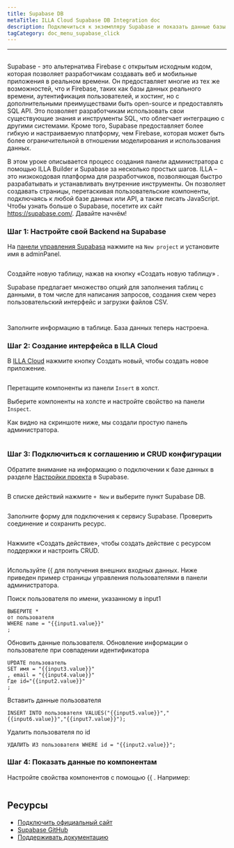 ```yaml
---
title: Supabase DB
metaTitle: ILLA Cloud Supabase DB Integration doc
description: Подключиться к экземпляру Supabase и показать данные базы данных Supabase на компонентах
tagCategory: doc_menu_supabase_click
---
```


* * *

## <Heading hidden>Supabase DB</Heading>

Supabase - это альтернатива Firebase с открытым исходным кодом, которая позволяет разработчикам создавать веб и мобильные приложения в реальном времени. Он предоставляет многие из тех же возможностей, что и Firebase, таких как базы данных реального времени, аутентификация пользователей, и хостинг, но с дополнительными преимуществами быть open-source и предоставлять SQL API. Это позволяет разработчикам использовать свои существующие знания и инструменты SQL, что облегчает интеграцию с другими системами. Кроме того, Supabase предоставляет более гибкую и настраиваемую платформу, чем Firebase, которая может быть более ограничительной в отношении моделирования и использования данных.

В этом уроке описывается процесс создания панели администратора с помощью ILLA Builder и Supabase за несколько простых шагов. ILLA – это низкокодовая платформа для разработчиков, позволяющая быстро разрабатывать и устанавливать внутренние инструменты. Он позволяет создавать страницы, перетаскивая пользовательские компоненты, подключаясь к любой базе данных или API, а также писать JavaScript. Чтобы узнать больше о Supabase, посетите их сайт <https://supabase.com/>. Давайте начнём!

### Шаг 1: Настройте свой Backend на Supabase

На [панели управления Supabasa](https://app.supabase.com/projects) нажмите на `New project` и установите имя в adminPanel.

<img
  src='https://cdn.illacloud.com/official-website/img/docs/assemble/supabase1.png'
  alt=""
/>

Создайте новую таблицу, нажав на кнопку «Создать новую таблицу» .

Supabase предлагает множество опций для заполнения таблиц с данными, в том числе для написания запросов, создания схем через пользовательский интерфейс и загрузки файлов CSV.

<img
  src='https://cdn.illacloud.com/official-website/img/docs/assemble/supabase2.png'
  alt=""
/>

<img
  src='https://cdn.illacloud.com/official-website/img/docs/assemble/supabase3.png'
  alt=""
/>

Заполните информацию в таблице. База данных теперь настроена.

### Шаг 2: Создание интерфейса в ILLA Cloud

В [ILLA Cloud](https://cloud.illacloud.com) нажмите кнопку Создать новый, чтобы создать новое приложение.

<img
  src='https://cdn.illacloud.com/official-website/img/docs/assemble/supabase4.png'
  alt=""
/>

Перетащите компоненты из панели `Insert` в холст.

Выберите компоненты на холсте и настройте свойство на панели `Inspect`.

Как видно на скриншоте ниже, мы создали простую панель администратора.

<img
  src='https://cdn.illacloud.com/official-website/img/docs/assemble/supabase5.png'
  alt=""
/>

### Шаг 3: Подключиться к соглашению и CRUD конфигурации

Обратите внимание на информацию о подключении к базе данных в разделе [Настройки проекта](https://app.supabase.com/project/hdcfnsxpwwgboqomdrhp/settings/database) в Supabase.

<img
  src='https://cdn.illacloud.com/official-website/img/docs/assemble/supabase6.png'
  alt=""
/>

В списке действий нажмите `+ New` и выберите пункт Supabase DB.

<img
  src='https://cdn.illacloud.com/official-website/img/docs/assemble/supabase7.png'
  alt=""
/>

Заполните форму для подключения к сервису Supabase. Проверить соединение и сохранить ресурс.

<img
  src='https://cdn.illacloud.com/official-website/img/docs/assemble/supabase8.png'
  alt=""
/>

Нажмите «Создать действие», чтобы создать действие с ресурсом поддержки и настроить CRUD.

<img
  src='https://cdn.illacloud.com/official-website/img/docs/assemble/supabase9.png'
  alt=""
/>

Используйте {{ для получения внешних входных данных. Ниже приведен пример страницы управления пользователями в панели администратора.

Поиск пользователя по имени, указанному в input1

```
ВЫБЕРИТЕ *
от пользователя
WHERE name = "{{input1.value}}"
;
```

Обновить данные пользователя. Обновление информации о пользователе при совпадении идентификатора

```
UPDATE пользователь
SET имя = "{{input3.value}}"
, email = "{{input4.value}}"
Где id="{{input2.value}}"
;
```

Вставить данные пользователя

```
INSERT INTO пользователя VALUES("{{input5.value}}","{{input6.value}}","{{input7.value}}");
```

Удалить пользователя по id

```
УДАЛИТЬ ИЗ пользователя WHERE id = "{{input2.value}}";
```

### Шаг 4: Показать данные по компонентам

Настройте свойства компонентов с помощью {{ . Например:

<img
  src='https://cdn.illacloud.com/official-website/img/docs/assemble/supabase10.png'
  alt=""
/>

## Ресурсы

-   [Подключить официальный сайт](https://supabase.com/)
-   [Supabase GitHub](https://github.com/supabase/supabase)
-   [Поддерживать документацию](https://supabase.com/docs)
